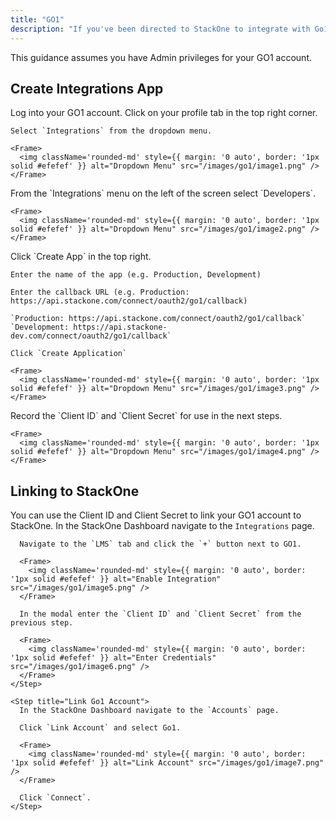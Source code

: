 ```yaml
---
title: "GO1"
description: "If you've been directed to StackOne to integrate with Go1, the following steps will help you understand the process and any necessary actions to configure successful integration."
---
```



<Warning>
  This guidance assumes you have Admin privileges for your GO1 account.
</Warning>

## Create Integrations App

<Steps>
  <Step title="Log into Go1">
    Log into your GO1 account.
  </Step>

  <Step title="Navigate to Integrations">
    Click on your profile tab in the top right corner.

    Select `Integrations` from the dropdown menu.

    <Frame>
      <img className='rounded-md' style={{ margin: '0 auto', border: '1px solid #efefef' }} alt="Dropdown Menu" src="/images/go1/image1.png" />
    </Frame>
  </Step>

  <Step title="Navigate to Developers Tab">
    From the `Integrations` menu on the left of the screen select `Developers`.

    <Frame>
      <img className='rounded-md' style={{ margin: '0 auto', border: '1px solid #efefef' }} alt="Dropdown Menu" src="/images/go1/image2.png" />
    </Frame>
  </Step>

  <Step title="Create a New App">
    Click `Create App` in the top right.

    Enter the name of the app (e.g. Production, Development)

    Enter the callback URL (e.g. Production: https://api.stackone.com/connect/oauth2/go1/callback)

    `Production: https://api.stackone.com/connect/oauth2/go1/callback`
    `Development: https://api.stackone-dev.com/connect/oauth2/go1/callback`

    Click `Create Application`

    <Frame>
      <img className='rounded-md' style={{ margin: '0 auto', border: '1px solid #efefef' }} alt="Dropdown Menu" src="/images/go1/image3.png" />
    </Frame>
  </Step>

  <Step title="Note the Client ID and Secret">
    Record the `Client ID` and `Client Secret` for use in the next steps.

    <Frame>
      <img className='rounded-md' style={{ margin: '0 auto', border: '1px solid #efefef' }} alt="Dropdown Menu" src="/images/go1/image4.png" />
    </Frame>
  </Step>

</Steps>


## Linking to StackOne

You can use the Client ID and Client Secret to link your GO1 account to StackOne.
  <Steps>
    <Step title="Enable Go1 Integration">
      In the StackOne Dashboard navigate to the `Integrations` page.

      Navigate to the `LMS` tab and click the `+` button next to GO1.

      <Frame>
        <img className='rounded-md' style={{ margin: '0 auto', border: '1px solid #efefef' }} alt="Enable Integration" src="/images/go1/image5.png" />
      </Frame>

      In the modal enter the `Client ID` and `Client Secret` from the previous step.

      <Frame>
        <img className='rounded-md' style={{ margin: '0 auto', border: '1px solid #efefef' }} alt="Enter Credentials" src="/images/go1/image6.png" />
      </Frame>
    </Step>

    <Step title="Link Go1 Account">
      In the StackOne Dashboard navigate to the `Accounts` page.

      Click `Link Account` and select Go1.

      <Frame>
        <img className='rounded-md' style={{ margin: '0 auto', border: '1px solid #efefef' }} alt="Link Account" src="/images/go1/image7.png" />
      </Frame>

      Click `Connect`.
    </Step>

  </Steps>
